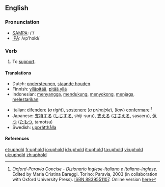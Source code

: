 ==English==
=== Pronunciation ===
*[[w:SAMPA|SAMPA]]: /'/
*[[w:IPA|IPA]]: /ʌp'hold/

=== Verb ===
{{irregverb|'''to uphold'''|'''[[upholds]]'''|'''[[upheld]]'''|'''[[upheld]]'''|'''[[upholding]]'''}}

# To [[support]].

==== Translations ====
{{top}}
*Dutch: [[ondersteunen]], [[staande houden]]
*Finnish: [[ylläpitää]], [[pitää yllä]]
*Indonesian: [[sangga|menyangga]], [[dukung|mendukung]], [[sokong|menyokong]], [[jaga|menjaga]], [[lestari|melestarikan]]
{{mid}}
*Italian: [[difendere]] (''a right''), [[sostenere]] (''a principle''), (''law'') [[confermare]] <ref name=oxf-par>''Oxford-Paravia Concise - Dizionario Inglese-Italiano e Italiano-Inglese''. Edited by Maria Cristina Bareggi. Torino: Paravia, 2003 (in collaboration with Oxford University Press). [[W:Wikipedia:book sources| ISBN 8839551107]]. Online version [http://www.oxfordparavia.it/ here]</ref>
*Japanese: [[支持する]] ([[しじ]]する, shiji-suru), [[支える]] ([[ささえる]], sasaeru), [[保つ]] ([[たもつ]], tamotsu)
*Swedish: [[upprätthålla]]
{{bottom}}

====References====
<references/>

[[et:uphold]]
[[fr:uphold]]
[[io:uphold]]
[[id:uphold]]
[[it:uphold]]
[[ta:uphold]]
[[vi:uphold]]
[[uk:uphold]]
[[zh:uphold]]